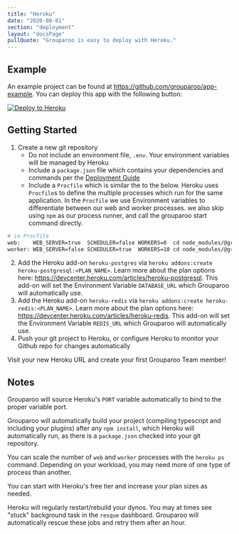 ```yaml
---
title: "Heroku"
date: "2020-08-01"
section: "deployment"
layout: "docsPage"
pullQuote: "Grouparoo is easy to deploy with Heroku."
---
```


## Example

An example project can be found at https://github.com/grouparoo/app-example. You can deploy this app with the following button:

[![Deploy to Heroku](https://www.herokucdn.com/deploy/button.svg)](https://heroku.com/deploy?template=https://github.com/grouparoo/app-example)

## Getting Started

1. Create a new git repository
   - Do not include an environment file, `.env`. Your environment variables will be managed by Heroku
   - Include a `package.json` file which contains your dependencies and commands per the [Deployment Guide](/docs/deployment)
   - Include a `Procfile` which is similar the to the below. Heroku uses `Procfile`s to define the multiple processes which run for the same application. In the `Procfile` we use Environment variables to differentiate between our web and worker processes. we also skip using `npm` as our process runner, and call the grouparoo start command directly.

```bash
# in Procfile
web:    WEB_SERVER=true  SCHEDULER=false WORKERS=0  cd node_modules/@grouparoo/core && ./api/bin/start
worker: WEB_SERVER=false SCHEDULER=true  WORKERS=10 cd node_modules/@grouparoo/core && ./api/bin/start
```

2. Add the Heroku add-on `heroku-postgres` via `heroku addons:create heroku-postgresql:<PLAN_NAME>`. Learn more about the plan options here: https://devcenter.heroku.com/articles/heroku-postgresql. This add-on will set the Environment Variable `DATABASE_URL` which Grouparoo will automatically use.
3. Add the Heroku add-on `heroku-redis` via `heroku addons:create heroku-redis:<PLAN_NAME>`. Learn more about the plan options here: https://devcenter.heroku.com/articles/heroku-redis. This add-on will set the Environment Variable `REDIS_URL` which Grouparoo will automatically use.
4. Push your git project to Heroku, or configure Heroku to monitor your Github repo for changes automatically

Visit your new Heroku URL and create your first Grouparoo Team member!

## Notes

Grouparoo will source Heroku's `PORT` variable automatically to bind to the proper variable port.

Grouparoo will automatically build your project (compiling typescript and including your plugins) after any `npm install`, which Heroku will automatically run, as there is a `package.json` checked into your git repository.

You can scale the number of `web` and `worker` processes with the `heroku ps` command. Depending on your workload, you may need more of one type of process than another.

You can start with Heroku's free tier and increase your plan sizes as needed.

Heroku will regularly restart/rebuild your dynos. You may at times see "stuck" background task in the `resque` dashboard. Grouparoo will automatically rescue these jobs and retry them after an hour.
